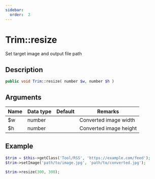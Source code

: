 ```yaml
---
sidebar:
  order:  2
---
```


# Trim::resize

Set target image and output file path

## Description

```php
public void Trim::resize( number $w, number $h )
```

## Arguments

| Name | Data type | Default | Remarks                |
| ---- | --------- | ------- | ---------------------- |
| $w   | number    |         | Converted image width  |
| $h   | number    |         | Converted image height |

## Example

```php title="Controller"
$trim = $this->getClass('Tool/RSS', 'https://example.com/feed');
$trim->setImage('path/to/image.jpg', 'path/to/converted.jpg');

$trim->resize(300, 300);
```
